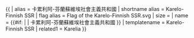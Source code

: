{{ {{{1<noinclude>|country showdata</noinclude>}}}
| alias = 卡累利阿-芬蘭蘇維埃社會主義共和國
| shortname alias = Karelo-Finnish SSR
| flag alias = Flag of the Karelo-Finnish SSR.svg
| size = {{{size|}}}
| name = {{#if: {{{name|}}} | {{{name|}}} | 卡累利阿-芬蘭蘇維埃社會主義共和國 }}
<noinclude>
| templatename = Karelo-Finnish SSR
| related1 = Karelia
</noinclude>
}}